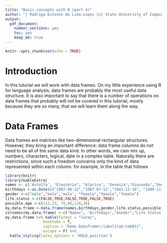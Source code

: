 ```yaml
---
title: "Basic concepts with R (part 4)"
author: "| Rodrigo Esteves de Lima-Lopes \n| State University of Campinas \n| rll307@unicamp.br\n"
output: 
  pdf_document:
    number_sections: yes
    toc: yes
    keep_md: true
---
```


```r
knitr::opts_chunk$set(echo = TRUE)
```

# Introduction

In this tutorial we will work with data frames. On my little experience using R for language analysis, data frames are probably the most useful data structure. It is also important to say that there is a number of operations on data frames that probably will not be covered in this tutorial, mostly because they are so many, that we will learn them along the way. 

# Data Frames

Data frames are matrices like two-dimensional rectangular structures. However, they bring an important difference: data frame columns do not need to be all of the same data kind. In other words, we cam mix up, numbers, characters, logical, date in a complex table. Naturally there are restrictions, since such a freedom concerns only the kind of data represented within each column. for example, in the table that follows

```r

library(knitr)
library(kableExtra)
names <- c('Astolfo', "Eleutério", "Alarico", "Genésia","Gioconda","Ondina")
birthdays <-as.Date(c("1907-06-22","1987-07-12","1941-11-10", "1940-11-15","1910-07-03","1982-06-21"))
gender <-c("male","male",'male', "female","female","female")
life.status <-c(FALSE,TRUE,FALSE,TRUE,FALSE,TRUE)
possible.age <-c(113,33, 79,80,110,38)
my.data.frame <-data.frame(names,birthdays,gender,life.status,possible.age)
colnames(my.data.frame) <-c("Names", 'Birthdays',"Gender","Life Status","Possible Age")
my.data.frame %>% kable(format = "latex", 
                 booktabs = T, 
                 caption = "Demo Dataframe\\label{tab:tab01}", 
                 escape = F) %>%
  kable_styling(latex_options = 'HOLD_position')
```
































